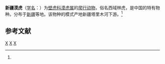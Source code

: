 {{Speciesbox
| taxon = Alsophylax przewalskii
| binomial_authority = （Strauch，1887）<ref name='id4429'>{{cite web| url =http://www.bioinfo.cn/db05/BjdwSpecies.php?action=view&id=4429| title =新疆漠虎| work =《中国动物物种编目数据库》| publisher =中国科学院微生物研究所| author =中国科学院动物研究所| accessdate =2009-04-11| deadurl =yes| archiveurl =https://web.archive.org/web/20160305074304/http://www.bioinfo.cn/db05/BjdwSpecies.php?action=view&id=4429| archivedate =2016-03-05}}</ref>
| range_map = Alsophylax przewalskii distribution.png
}}

'''新疆漠虎'''（[[学名|学名]]：{{lang|la|''Alsophylax przewalskii''}}）为[[壁虎科|壁虎科]][[漠虎属|漠虎属]]的[[爬行动物|爬行动物]]，俗名西域林虎，是中国的特有物种。分布于[[新疆|新疆]]等地。该物种的模式产地新疆塔里木河下游。<ref name='id4429'/>

== 参考文献 ==
{{reflist}}

{{Taxonbar|from=Q2157734}}

[[Category:漠虎属|X]]
[[Category:1887年描述的动物|X]]
[[Category:中国特有植物|X]]


{{蜥蜴小作品}}